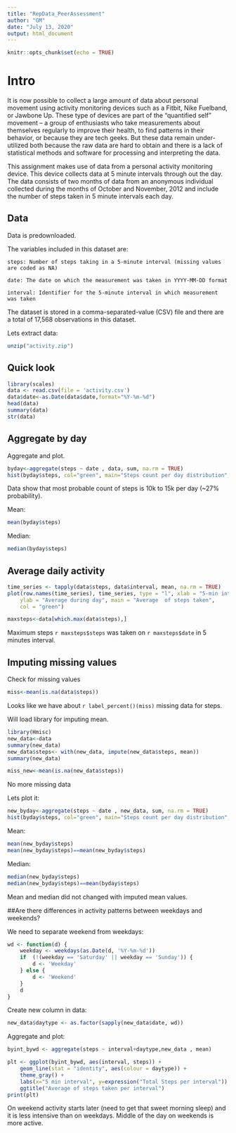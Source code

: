 ```yaml
---
title: "RepData_PeerAssessment"
author: "GM"
date: "July 13, 2020"
output: html_document
---
```


```r
knitr::opts_chunk$set(echo = TRUE)
```
# Intro
It is now possible to collect a large amount of data about personal movement using activity monitoring devices such as a Fitbit, Nike Fuelband, or Jawbone Up. These type of devices are part of the "quantified self" movement -- a group of enthusiasts who take measurements about themselves regularly to improve their health, to find patterns in their behavior, or because they are tech geeks. But these data remain under-utilized both because the raw data are hard to obtain and there is a lack of statistical methods and software for processing and interpreting the data.

This assignment makes use of data from a personal activity monitoring device. This device collects data at 5 minute intervals through out the day. The data consists of two months of data from an anonymous individual collected during the months of October and November, 2012 and include the number of steps taken in 5 minute intervals each day.

## Data
Data is predownloaded.

The variables included in this dataset are:

    steps: Number of steps taking in a 5-minute interval (missing values are coded as NA)

    date: The date on which the measurement was taken in YYYY-MM-DD format

    interval: Identifier for the 5-minute interval in which measurement was taken

The dataset is stored in a comma-separated-value (CSV) file and there are a total of 17,568 observations in this dataset.

Lets extract data:

```r
unzip("activity.zip")
```

## Quick look

```r
library(scales)
data <- read.csv(file = 'activity.csv')
data$date<-as.Date(data$date,format="%Y-%m-%d")
head(data)
summary(data)
str(data)
```
## Aggregate by day

Aggregate and plot.

```r
byday<-aggregate(steps ~ date , data, sum, na.rm = TRUE)
hist(byday$steps, col="green", main="Steps count per day distribution", xlab="Steps")
```

Data show that most probable count of steps is 10k to 15k per day (~27% probability).

Mean:
```r
mean(byday$steps)
```
Median:
```r
median(byday$steps)
```
## Average daily activity

```r
time_series <- tapply(data$steps, data$interval, mean, na.rm = TRUE)
plot(row.names(time_series), time_series, type = "l", xlab = "5-min interval", 
    ylab = "Average during day", main = "Average  of steps taken", 
    col = "green")

maxsteps<-data[which.max(data$steps),]
```

Maximum steps `r maxsteps$steps` was taken on `r maxsteps$date` in 5 minutes interval.

## Imputing missing values

Check for missing values
```r
miss<-mean(is.na(data$steps))

```
Looks like we have about `r label_percent()(miss)` missing data for steps.

Will load library for imputing mean.

```r
library(Hmisc)
new_data<-data
summary(new_data)
new_data$steps<- with(new_data, impute(new_data$steps, mean))
summary(new_data)

```

```r
miss_new<-mean(is.na(new_data$steps))
```
No more missing data

Lets plot it:
```r
new_byday<-aggregate(steps ~ date , new_data, sum, na.rm = TRUE)
hist(byday$steps, col="green", main="Steps count per day distribution", xlab="Steps")
```

Mean:
```r
mean(new_byday$steps)
mean(new_byday$steps)==mean(new_byday$steps)
```
Median:
```r
median(new_byday$steps)
median(new_byday$steps)==mean(byday$steps)
```

Mean and median did not changed with imputed mean values.

##Are there differences in activity patterns between weekdays and weekends?

We need to separate weekend from weekdays:

```r
wd <- function(d) {
    weekday <- weekdays(as.Date(d, '%Y-%m-%d'))
    if  (!(weekday == 'Saturday' || weekday == 'Sunday')) {
        d <- 'Weekday'
    } else {
        d <- 'Weekend'
    }
    d
}
```

Create new column in data:

```r
new_data$daytype <- as.factor(sapply(new_data$date, wd))
```

Aggregate and plot:

```r
byint_bywd <- aggregate(steps ~ interval+daytype,new_data , mean)

plt <- ggplot(byint_bywd, aes(interval, steps)) +
    geom_line(stat = "identity", aes(colour = daytype)) +
    theme_gray() +
    labs(x="5 min interval", y=expression("Total Steps per interval")) +
    ggtitle("Average of steps taken per interval")
print(plt)
```
On weekend activity starts later (need to get that sweet morning sleep) and it is less intensive than on weekdays. Middle of the day on weekends is more active. 
